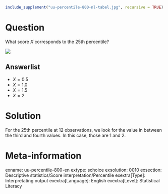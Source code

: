 ```r
include_supplement("uu-percentile-800-nl-tabel.jpg", recursive = TRUE)
```

Question
========
  
What score $X$ corresponds to the 25th percentile? 

![](uu-percentile-800-nl-tabel.jpg)
  
Answerlist
----------
* $X = 0.5$
* $X = 1.0$	
* $X = 1.5$
* $X = 2$


Solution
========
  
For the 25th percentile at 12 observations, we look for the value in between the third and fourth values. In this case, those are 1 and 2.

Meta-information
================
exname: uu-percentile-800-en
extype: schoice
exsolution: 0010
exsection: Descriptive statistics/Score interpretation/Percentile
exextra[Type]: Interpretating output
exextra[Language]: English
exextra[Level]: Statistical Literacy
